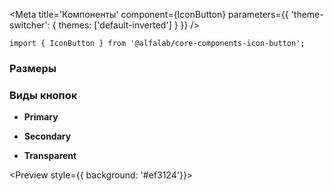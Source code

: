 




<Meta
    title='Компоненты'
    component={IconButton}
    parameters={{ 'theme-switcher': { themes: ['default-inverted'] } }}
/>


<!-- Canvas -->

<Story name='IconButton'>
    <IconButton
        size={select('size', ['xxs', 'xs', 's'], 's')}
        view={select('view', ['primary', 'secondary', 'transparent'], 'primary')}
        icon={StarMIcon}
    />
</Story>


<!-- Docs -->

<ComponentHeader
    name='IconButton'
    version={version}
    package='@alfalab/core-components-icon-button'
    stage={2}
    design='https://www.figma.com/file/KlFOLLkKO8rtvvQE3RXuhq/Click-Library?node-id=21264%3A120061'
/>

```tsx
import { IconButton } from '@alfalab/core-components-icon-button';
```

### Размеры

<Preview>
    <Container>
        <Row>
            <Col>
                <IconButton view='primary' size='xxs' icon={StarMIcon} style={{ border: '1px solid rgba(0,0,0,0.1) '}} />
            </Col>
            <Col>
                <IconButton view='primary' size='xs' icon={StarMIcon} style={{ border: '1px solid rgba(0,0,0,0.1) '}} />
            </Col>
            <Col>
                <IconButton view='primary' size='s' icon={StarMIcon} style={{ border: '1px solid rgba(0,0,0,0.1) '}} />
            </Col>
        </Row>
    </Container>
</Preview>

### Виды кнопок

- <b>Primary</b>

<Preview>
    <Container>
        <Row>
            <Col>
                <IconButton view='primary' icon={StarMIcon} />
            </Col>
            <Col>
                <IconButton view='primary' icon={BankAlfaXxlBlackIcon} />
            </Col>
        </Row>
    </Container>
</Preview>

- <b>Secondary</b>

<Preview>
    <Container>
        <Row>
            <Col>
                <IconButton view='secondary' icon={StarMIcon} />
            </Col>
            <Col>
                <IconButton view='secondary' icon={BankAlfaXxlBlackIcon} />
            </Col>
        </Row>
    </Container>
</Preview>

- <b>Transparent</b>

<Preview style={{ background: '#ef3124'}}>
    <Container>
        <Row>
            <Col>
                <IconButton view='transparent' icon={StarMIcon} />
            </Col>
            <Col>
                <IconButton view='transparent' icon={BankAlfaXxlBlackIcon} />
            </Col>
        </Row>
    </Container>
</Preview>

<Props of={IconButton} />
